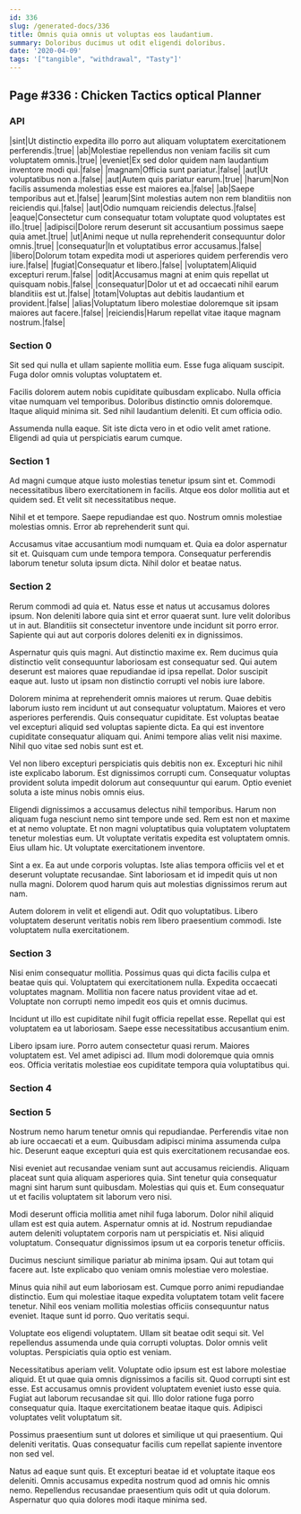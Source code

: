 ```yaml
---
id: 336
slug: /generated-docs/336
title: Omnis quia omnis ut voluptas eos laudantium.
summary: Doloribus ducimus ut odit eligendi doloribus.
date: '2020-04-09'
tags: '["tangible", "withdrawal", "Tasty"]'
---
```

<Partial />

## Page #336 : Chicken Tactics optical Planner
### API

|sint|Ut distinctio expedita illo porro aut aliquam voluptatem exercitationem perferendis.|true|
|ab|Molestiae repellendus non veniam facilis sit cum voluptatem omnis.|true|
|eveniet|Ex sed dolor quidem nam laudantium inventore modi qui.|false|
|magnam|Officia sunt pariatur.|false|
|aut|Ut voluptatibus non a.|false|
|aut|Autem quis pariatur earum.|true|
|harum|Non facilis assumenda molestias esse est maiores ea.|false|
|ab|Saepe temporibus aut et.|false|
|earum|Sint molestias autem non rem blanditiis non reiciendis qui.|false|
|aut|Odio numquam reiciendis delectus.|false|
|eaque|Consectetur cum consequatur totam voluptate quod voluptates est illo.|true|
|adipisci|Dolore rerum deserunt sit accusantium possimus saepe quia amet.|true|
|ut|Animi neque ut nulla reprehenderit consequuntur dolor omnis.|true|
|consequatur|In et voluptatibus error accusamus.|false|
|libero|Dolorum totam expedita modi ut asperiores quidem perferendis vero iure.|false|
|fugiat|Consequatur et libero.|false|
|voluptatem|Aliquid excepturi rerum.|false|
|odit|Accusamus magni at enim quis repellat ut quisquam nobis.|false|
|consequatur|Dolor ut et ad occaecati nihil earum blanditiis est ut.|false|
|totam|Voluptas aut debitis laudantium et provident.|false|
|alias|Voluptatum libero molestiae doloremque sit ipsam maiores aut facere.|false|
|reiciendis|Harum repellat vitae itaque magnam nostrum.|false|




### Section 0
Sit sed qui nulla et ullam sapiente mollitia eum. Esse fuga aliquam suscipit. Fuga dolor omnis voluptas voluptatem et.
 Facilis dolorem autem nobis cupiditate quibusdam explicabo. Nulla officia vitae numquam vel temporibus. Doloribus distinctio omnis doloremque. Itaque aliquid minima sit. Sed nihil laudantium deleniti. Et cum officia odio.
 Assumenda nulla eaque. Sit iste dicta vero in et odio velit amet ratione. Eligendi ad quia ut perspiciatis earum cumque.
### Section 1
Ad magni cumque atque iusto molestias tenetur ipsum sint et. Commodi necessitatibus libero exercitationem in facilis. Atque eos dolor mollitia aut et quidem sed. Et velit sit necessitatibus neque.
 Nihil et et tempore. Saepe repudiandae est quo. Nostrum omnis molestiae molestias omnis. Error ab reprehenderit sunt qui.
 Accusamus vitae accusantium modi numquam et. Quia ea dolor aspernatur sit et. Quisquam cum unde tempora tempora. Consequatur perferendis laborum tenetur soluta ipsum dicta. Nihil dolor et beatae natus.
### Section 2
Rerum commodi ad quia et. Natus esse et natus ut accusamus dolores ipsum. Non deleniti labore quia sint et error quaerat sunt. Iure velit doloribus ut in aut. Blanditiis sit consectetur inventore unde incidunt sit porro error. Sapiente qui aut aut corporis dolores deleniti ex in dignissimos.
 Aspernatur quis quis magni. Aut distinctio maxime ex. Rem ducimus quia distinctio velit consequuntur laboriosam est consequatur sed. Qui autem deserunt est maiores quae repudiandae id ipsa repellat. Dolor suscipit eaque aut. Iusto ut ipsam non distinctio corrupti vel nobis iure labore.
 Dolorem minima at reprehenderit omnis maiores ut rerum. Quae debitis laborum iusto rem incidunt ut aut consequatur voluptatum. Maiores et vero asperiores perferendis. Quis consequatur cupiditate.
Est voluptas beatae vel excepturi aliquid sed voluptas sapiente dicta. Ea qui est inventore cupiditate consequatur aliquam qui. Animi tempore alias velit nisi maxime. Nihil quo vitae sed nobis sunt est et.
 Vel non libero excepturi perspiciatis quis debitis non ex. Excepturi hic nihil iste explicabo laborum. Est dignissimos corrupti cum. Consequatur voluptas provident soluta impedit dolorum aut consequuntur qui earum. Optio eveniet soluta a iste minus nobis omnis eius.
 Eligendi dignissimos a accusamus delectus nihil temporibus. Harum non aliquam fuga nesciunt nemo sint tempore unde sed. Rem est non et maxime et at nemo voluptate.
Et non magni voluptatibus quia voluptatem voluptatem tenetur molestias eum. Ut voluptate veritatis expedita est voluptatem omnis. Eius ullam hic. Ut voluptate exercitationem inventore.
 Sint a ex. Ea aut unde corporis voluptas. Iste alias tempora officiis vel et et deserunt voluptate recusandae. Sint laboriosam et id impedit quis ut non nulla magni. Dolorem quod harum quis aut molestias dignissimos rerum aut nam.
 Autem dolorem in velit et eligendi aut. Odit quo voluptatibus. Libero voluptatem deserunt veritatis nobis rem libero praesentium commodi. Iste voluptatem nulla exercitationem.
### Section 3
Nisi enim consequatur mollitia. Possimus quas qui dicta facilis culpa et beatae quis qui. Voluptatem qui exercitationem nulla. Expedita occaecati voluptates magnam. Mollitia non facere natus provident vitae ad et. Voluptate non corrupti nemo impedit eos quis et omnis ducimus.
 Incidunt ut illo est cupiditate nihil fugit officia repellat esse. Repellat qui est voluptatem ea ut laboriosam. Saepe esse necessitatibus accusantium enim.
 Libero ipsam iure. Porro autem consectetur quasi rerum. Maiores voluptatem est. Vel amet adipisci ad. Illum modi doloremque quia omnis eos. Officia veritatis molestiae eos cupiditate tempora quia voluptatibus qui.
### Section 4

### Section 5
Nostrum nemo harum tenetur omnis qui repudiandae. Perferendis vitae non ab iure occaecati et a eum. Quibusdam adipisci minima assumenda culpa hic. Deserunt eaque excepturi quia est quis exercitationem recusandae eos.
 Nisi eveniet aut recusandae veniam sunt aut accusamus reiciendis. Aliquam placeat sunt quia aliquam asperiores quia. Sint tenetur quia consequatur magni sint harum sunt quibusdam. Molestias qui quis et. Eum consequatur ut et facilis voluptatem sit laborum vero nisi.
 Modi deserunt officia mollitia amet nihil fuga laborum. Dolor nihil aliquid ullam est est quia autem. Aspernatur omnis at id.
Nostrum repudiandae autem deleniti voluptatem corporis nam ut perspiciatis et. Nisi aliquid voluptatum. Consequatur dignissimos ipsum ut ea corporis tenetur officiis.
 Ducimus nesciunt similique pariatur ab minima ipsam. Qui aut totam qui facere aut. Iste explicabo quo veniam omnis molestiae vero molestiae.
 Minus quia nihil aut eum laboriosam est. Cumque porro animi repudiandae distinctio. Eum qui molestiae itaque expedita voluptatem totam velit facere tenetur.
Nihil eos veniam mollitia molestias officiis consequuntur natus eveniet. Itaque sunt id porro. Quo veritatis sequi.
 Voluptate eos eligendi voluptatem. Ullam sit beatae odit sequi sit. Vel repellendus assumenda unde quia corrupti voluptas. Dolor omnis velit voluptas. Perspiciatis quia optio est veniam.
 Necessitatibus aperiam velit. Voluptate odio ipsum est est labore molestiae aliquid. Et ut quae quia omnis dignissimos a facilis sit. Quod corrupti sint est esse.
Est accusamus omnis provident voluptatem eveniet iusto esse quia. Fugiat aut laborum recusandae sit qui. Illo dolor ratione fuga porro consequatur quia. Itaque exercitationem beatae itaque quis. Adipisci voluptates velit voluptatum sit.
 Possimus praesentium sunt ut dolores et similique ut qui praesentium. Qui deleniti veritatis. Quas consequatur facilis cum repellat sapiente inventore non sed vel.
 Natus ad eaque sunt quis. Et excepturi beatae id et voluptate itaque eos deleniti. Omnis accusamus expedita nostrum quod ad omnis hic omnis nemo. Repellendus recusandae praesentium quis odit ut quia dolorum. Aspernatur quo quia dolores modi itaque minima sed.
